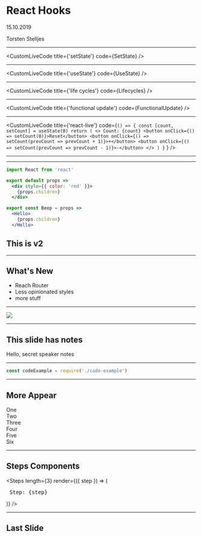 

<Head>
	<title>React Hooks</title>
</Head>

# React Hooks

15.10.2019

Torsten Stelljes

<Footer/>

---

<CustomLiveCode title={'setState'} code={SetState} />

---

<CustomLiveCode title={'useState'} code={UseState} />

---

<CustomLiveCode title={'life cycles'} code={Lifecycles} />

---

<CustomLiveCode title={'functional update'} code={FunctionalUpdate} />

---

<CustomLiveCode title={'react-live'} code={`() => {
    const [count, setCount] = useState(0)
    return (
        <>
            Count: {count}
            <button onClick={() => setCount(0)}>Reset</button>
            <button onClick={() => setCount(prevCount => prevCount + 1)}>+</button>
            <button onClick={() => setCount(prevCount => prevCount - 1)}>-</button>
        </>
    )
}`
} />

---

<div>
<Lifecyclestest />
</div>


---

```jsx
import React from 'react'

export default props =>
  <div style={{ color: 'red' }}>
    {props.children}
  </div>

export const Beep = props =>
  <Hello>
    {props.children}
  </Hello>

```

## This is v2

---

## What's New

<ul>
  <Appear>
    <li>Reach Router</li>
    <li>Less opinionated styles</li>
    <li>more stuff</li>
  </Appear>
</ul>

---

<Image
  src='https://source.unsplash.com/random/1024x768'
  size='contain'
/>

---

## This slide has notes

<Notes>
  Hello, secret speaker notes
</Notes>

---

```js
const codeExample = require('./code-example')
```

---

## More Appear

<Appear>
  <div>One</div>
  <div>Two</div>
  <div>Three</div>
  <div>Four</div>
  <div>Five</div>
  <div>Six</div>
</Appear>

---

## Steps Components

<Steps
  length={3}
  render={({ step }) => (
    <pre>
      Step: {step}
    </pre>
  )}
/>

---

## Last Slide